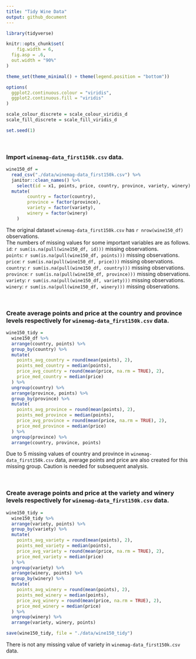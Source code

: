 ```yaml
---
title: "Tidy Wine Data"
output: github_document
---
```


```r
library(tidyverse)

knitr::opts_chunk$set(
	fig.width = 6, 
  fig.asp = .6,
  out.width = "90%"
)

theme_set(theme_minimal() + theme(legend.position = "bottom"))

options(
  ggplot2.continuous.colour = "viridis",
  ggplot2.continuous.fill = "viridis"
)

scale_colour_discrete = scale_colour_viridis_d
scale_fill_discrete = scale_fill_viridis_d

set.seed(1)
```

<br/>

### Import `winemag-data_first150k.csv` data.

```r
wine150_df = 
  read_csv("./data/winemag-data_first150k.csv") %>% 
  janitor::clean_names() %>% 
	select(id = x1, points, price, country, province, variety, winery) %>% 
  mutate(
		country = factor(country),
		province = factor(province),
		variety = factor(variety),
		winery = factor(winery)		
	)
```

The original dataset `winemag-data_first150k.csv` has `r nrow(wine150_df)` observations. <br/>
The numbers of missing values for some important variables are as follows. <br/>
`id`: `r sum(is.na(pull(wine150_df, id)))` missing observations. <br/>
`points`: `r sum(is.na(pull(wine150_df, points)))` missing observations. <br/>
`price`: `r sum(is.na(pull(wine150_df, price)))` missing observations. <br/>
`country`: `r sum(is.na(pull(wine150_df, country)))` missing observations. <br/>
`province`: `r sum(is.na(pull(wine150_df, province)))` missing observations. <br/>
`variety`: `r sum(is.na(pull(wine150_df, variety)))` missing observations. <br/>
`winery`: `r sum(is.na(pull(wine150_df, winery)))` missing observations. <br/>

<br/>
 
### Create average points and price at the country and province levels respectively for `winemag-data_first150k.csv` data.

```r
wine150_tidy =
  wine150_df %>% 
  arrange(country, points) %>% 
  group_by(country) %>% 
  mutate(
    points_avg_country = round(mean(points), 2),
    points_med_country = median(points),
    price_avg_country = round(mean(price, na.rm = TRUE), 2),
    price_med_country = median(price)
  ) %>% 
  ungroup(country) %>% 
  arrange(province, points) %>% 
  group_by(province) %>% 
  mutate(
    points_avg_province = round(mean(points), 2),
    points_med_province = median(points),
    price_avg_province = round(mean(price, na.rm = TRUE), 2),
    price_med_province = median(price)
  ) %>% 
  ungroup(province) %>%  
  arrange(country, province, points)
```

Due to 5 missing values of country and province in `winemag-data_first150k.csv` data, average points and price are also created for this missing group. Caution is needed for subsequent analysis.

<br/>

### Create average points and price at the variety and winery levels respectively for `winemag-data_first150k.csv` data.

```r
wine150_tidy =
  wine150_tidy %>% 
  arrange(variety, points) %>% 
  group_by(variety) %>% 
  mutate(
    points_avg_variety = round(mean(points), 2),
    points_med_variety = median(points),
    price_avg_variety = round(mean(price, na.rm = TRUE), 2),
    price_med_variety = median(price)
  ) %>% 
  ungroup(variety) %>% 
  arrange(winery, points) %>% 
  group_by(winery) %>% 
  mutate(
    points_avg_winery = round(mean(points), 2),
    points_med_winery = median(points),  
    price_avg_winery = round(mean(price, na.rm = TRUE), 2),
    price_med_winery = median(price)
  ) %>% 
  ungroup(winery) %>%    
  arrange(variety, winery, points)

save(wine150_tidy, file = "./data/wine150_tidy")
```

There is not any missing value of variety in `winemag-data_first150k.csv` data.

